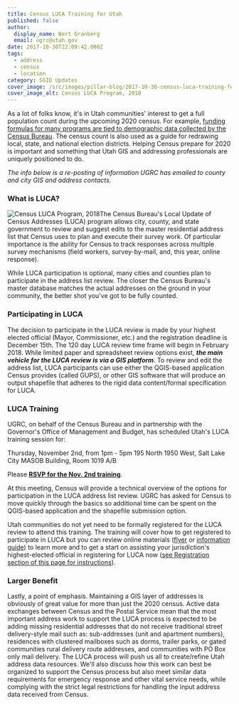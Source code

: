 ```yaml
---
title: Census LUCA Training for Utah
published: false
author:
  display_name: Bert Granberg
  email: ugrc@utah.gov
date: 2017-10-30T22:09:42.000Z
tags:
  - address
  - census
  - location
category: SGID Updates
cover_image: /src/images/pillar-blog/2017-10-30-census-luca-training-for-utah/luca2018.png
cover_image_alt: Census LUCA Program, 2018
---
```



As a lot of folks know, it's in Utah communities' interest to get a full population count during the upcoming 2020 census. For example, [funding formulas for many programs are tied to demographic data collected by the Census Bureau](https://www.nsgic.org/gwu-counting-for-dollars--census-informed-federal-program-funding). The census count is also used as a guide for redrawing local, state, and national election districts. Helping Census prepare for 2020 is important and something that Utah GIS and addressing professionals are uniquely positioned to do.

_The info below is a re-posting of information UGRC has emailed to county and city GIS and address contacts._

### What is LUCA?

![Census LUCA Program, 2018](../../images/pillar-blog/2017-10-30-census-luca-training-for-utah/luca2018.png)The Census Bureau's Local Update of Census Addresses (LUCA) program allows city, county, and state government to review and suggest edits to the master residential address list that Census uses to plan and execute their survey work. Of particular importance is the ability for Census to track responses across multiple survey mechanisms (field workers, survey-by-mail, and, this year, online response).

While LUCA participation is optional, many cities and counties plan to participate in the address list review. The closer the Census Bureau's master database matches the actual addresses on the ground in your community, the better shot you've got to be fully counted.

### Participating in LUCA

The decision to participate in the LUCA review is made by your highest elected official (Mayor, Commissioner, etc.) and the registration deadline is December 15th. The 120 day LUCA review time frame will begin in February 2018. While limited paper and spreadsheet review options exist, **_the main vehicle for the LUCA review is via a GIS platform_**. To review and edit the address list, LUCA participants can use either the QGIS-based application Census provides (called GUPS), or other GIS software that will produce an output shapefile that adheres to the rigid data content/formal specification for LUCA.

### LUCA Training

UGRC, on behalf of the Census Bureau and in partnership with the Governor's Office of Management and Budget, has scheduled Utah's LUCA training session for:

Thursday, November 2nd, from 1pm - 5pm
195 North 1950 West, Salt Lake City
MASOB Building, Room 1019 A/B

Please **[RSVP for the Nov. 2nd training](https://docs.google.com/forms/d/e/1FAIpQLSczYHcjdbW33f-8VpnevDEq9rOL4V18astz6uU74VAUpXJFZg/viewform?usp=sf_link)**.

At this meeting, Census will provide a technical overview of the options for participation in the LUCA address list review. UGRC has asked for Census to move quickly through the basics so additional time can be spent on the QGIS-based application and the shapefile submission option.

Utah communities do not yet need to be formally registered for the LUCA review to attend this training. The training will cover how to get registered to participate in LUCA but you can review online materials ([flyer](https://www2.census.gov/geo/pdfs/partnerships/luca/2020CensusLUCA_Flyer.pdf) or [information guide](https://www2.census.gov/geo/pdfs/partnerships/luca/2020LUCA_InfoGuide.pdf)) to learn more and to get a start on assisting your jurisdiction's highest-elected official in registering for LUCA now ([see Registration section of this page for instructions](https://www.census.gov/geo/partnerships/luca.html)).

### Larger Benefit

Lastly, a point of emphasis. Maintaining a GIS layer of addresses is obviously of great value for more than just the 2020 census. Active data exchanges between Census and the Postal Service mean that the most important address work to support the LUCA process is expected to be adding missing residential addresses that do not receive traditional street delivery-style mail such as:
sub-addresses (unit and apartment numbers), residences with clustered mailboxes such as dorms, trailer parks, or gated communities
rural delivery route addresses, and communities with PO Box only mail delivery.
The LUCA process will push us all to create/refine Utah address data resources. We'll also discuss how this work can best be organized to support the Census process but also meet similar data requirements for emergency response and other vital service needs, while complying with the strict legal restrictions for handling the input address data received from Census.

<Contacts subject={frontmatter.title} contactKey="luca_liaison" />
